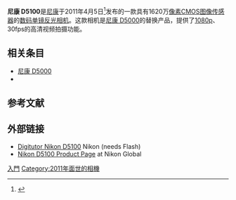 {{Infobox Digicam
| model  = [[尼康|尼康]] D5100<ref name="nikon">{{cite web| url = http://imaging.nikon.com/products/imaging/lineup/digitalcamera/slr/d5100/index.htm| title = Nikon D5100| publisher = Nikon Corporation| accessdate=2011-04-05}}</ref>
| image = [[File:Nikon_D5100_18-55mm_front.jpg|200px]]
| caption =
| kind = [[数码单镜反光相机|数码单镜反光相机]]
| sensor = 23.6 × 15.6 mm Nikon DX 格式 RGB [[CMOS|CMOS]][[图像窗前|图像窗前]], 1.5 × [[Image_sensor_format|FOV crop]]
| res = 4,928 × 3,264 (16.2 effective megapixels)
| lens = 可更换[[尼康F接环|尼康F接环]]
| shutter = Electronically-controlled vertical-travel [[focal-plane_shutter|focal-plane shutter]]
| shutterRange = 30 s to 1/4000 s in 1/2 or 1/3 stops and Bulb, 1/200 s [[Flash_synchronization#M,_F,_FP,_and_X_sync|X-sync]]
| metering = [[Through-the-lens_metering|TTL]] 3D Color Matrix Metering II metering with a 420 pixel RGB sensor
| emode = 自动模式（闪光灯开/关）、高级场景模式（肖像、风景、运动、微距、夜间肖像）、程序自动曝光、[[快门优先|快门优先]]自动曝光、[[光圈优先|光圈优先]]自动曝光、手动曝光、安静模式A
| mmode = 3D Color Matrix Metering II, Center-weighted and Spot
| farea = 11-area AF system, Multi-CAM 1000 AF Sensor Module
| fmode = Instant single-servo (AF-S); continuous-servo (AF-C); auto AF-S/AF-C selection (AF-A); manual (M)
| cont = 4 frames per second
| viewfinder = 光学 0.78x, 95% Pentamirror 
| speedRange = 100–6400 in 1/3 EV steps, up to 25600 as high-boost. With Night-vision up to ISO 102400 equivalent.
| flash = Built in Pop-up, Guide number 13m at ISO 100, Standard ISO hotshoe, Compatible with the Nikon [[speedlight|Creative Lighting System]]
| flbkt = 2 or 3 frames in steps of 1/3, 1/2, 2/3, 1 or 2 EV
| WB = 自动、白炽灯、日光灯、阳光、闪光灯、阴天、阴影、开尔文色温（{{Kelvin temperature}}）、预设
| wbbkt = 
| battery = Nikon EN-EL14 Lithium-Ion battery 
| rearLCD = 3.0-inch [[Articulating_screen|tilt and swivel]] 921,000-dot LCD screen
| storage = [[Secure_Digital_card|Secure Digital]], SDHC, SDXC compatible
| weight = Approx. 510 g (1 lb. 2 oz.) body only
| madeIn = {{THA}}
| obp = 
}}

'''尼康 D5100'''是[[尼康|尼康]]于2011年4月5日<ref>{{cite web| url=http://www.nikon.com/news/2011/0405_d5100_01.htm| title=Digital-SLR camera Nikon D5100| publisher=Nikon Corporation| date=April 5, 2011| accessdate=2011-04-05| archive-date=2011-04-08| archive-url=https://web.archive.org/web/20110408064041/http://www.nikon.com/news/2011/0405_d5100_01.htm| dead-url=no}}</ref>发布的一款具有1620万[[像素|像素]][[CMOS|CMOS]][[图像传感器|图像传感器]]的[[数码单镜反光相机|数码单镜反光相机]]。这款相机是[[尼康_D5000|尼康 D5000]]的替换产品，提供了[[1080p|1080p]]、30fps的高清视频拍摄功能。

== 相关条目 ==
* [[尼康_D5000|尼康 D5000]]
* {{le|List of Nikon compatible lenses with integrated autofocus-motor}}

== 参考文献 ==
{{reflist}}

== 外部链接 ==
* [https://web.archive.org/web/20110427035627/http://www.nikondigitutor.com/eng/d5100/index.html Digitutor Nikon D5100] Nikon (needs Flash)
* [http://imaging.nikon.com/products/imaging/lineup/digitalcamera/slr/d5100/index.htm Nikon D5100 Product Page] at Nikon Global

{{Nikon DSLR Cameras}}

[[Category:尼康數位單眼相機|入門]]
[[Category:2011年面世的相機|Category:2011年面世的相機]]